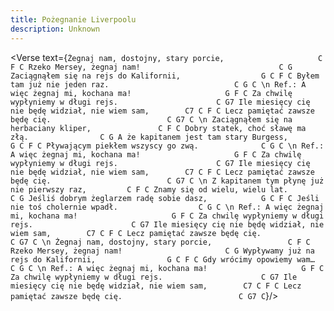 ```yaml
---
title: Pożegnanie Liverpoolu
description: Unknown
---
```



<Verse text={`
Żegnaj nam, dostojny, stary porcie,                     C F C
Rzeko Mersey, żegnaj nam!                               C G
Zaciągnąłem się na rejs do Kalifornii,                  G C F C
Byłem tam już nie jeden raz.                            C G C
\n
Ref.: A więc żegnaj mi, kochana ma!                     G F C
Za chwilę wypłyniemy w długi rejs.                      C G7
Ile miesięcy cię nie będę widział, nie wiem sam,        C7 C F C
Lecz pamiętać zawsze będę cię.                          C G7 C
\n
Zaciągnąłem się na herbaciany kliper, 				C F C
Dobry statek, choć sławę ma złą. 				C G
A że kapitanem jest tam stary Burgess, 			G C F C
Pływającym piekłem wszyscy go zwą. 				C G C
\n
Ref.: A więc żegnaj mi, kochana ma!                     G F C
Za chwilę wypłyniemy w długi rejs.                      C G7
Ile miesięcy cię nie będę widział, nie wiem sam,        C7 C F C
Lecz pamiętać zawsze będę cię.                          C G7 C
\n
Z kapitanem tym płynę już nie pierwszy raz, 		C F C
Znamy się od wielu, wielu lat. 					C G
Jeśliś dobrym żeglarzem radę sobie dasz, 			G C F C
Jeśli nie toś cholernie wpadł. 					C G C
\n
Ref.: A więc żegnaj mi, kochana ma!                     G F C
Za chwilę wypłyniemy w długi rejs.                      C G7
Ile miesięcy cię nie będę widział, nie wiem sam,        C7 C F C
Lecz pamiętać zawsze będę cię.                          C G7 C
\n
Żegnaj nam, dostojny, stary porcie, 				C F C
Rzeko Mersey, żegnaj nam! 						C G
Wypływamy już na rejs do Kalifornii, 				G C F C
Gdy wrócimy opowiemy wam… 						C G C
\n
Ref.: A więc żegnaj mi, kochana ma!                     G F C
Za chwilę wypłyniemy w długi rejs.                      C G7
Ile miesięcy cię nie będę widział, nie wiem sam,        C7 C F C
Lecz pamiętać zawsze będę cię.                          C G7 C
`}/>

